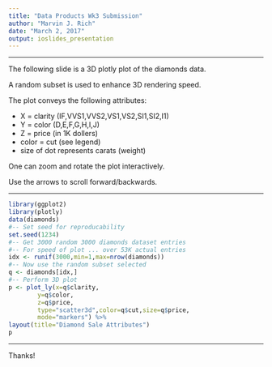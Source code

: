 ```yaml
---
title: "Data Products Wk3 Submission"
author: "Marvin J. Rich"
date: "March 2, 2017"
output: ioslides_presentation
---
```


*****

The following slide is a 3D plotly plot of the diamonds data. 

A random subset is used to enhance 3D rendering speed.  

The plot conveys the following attributes:  

- X = clarity (IF,VVS1,VVS2,VS1,VS2,SI1,SI2,I1)
- Y = color (D,E,F,G,H,I,J)
- Z = price (in 1K dollers)
- color = cut (see legend)
- size of dot represents carats (weight)

One can zoom and rotate the plot interactively. 

Use the arrows to scroll forward/backwards.

*****

```r
library(ggplot2)
library(plotly)
data(diamonds)
#-- Set seed for reproducability
set.seed(1234)
#-- Get 3000 random 3000 diamonds dataset entries
#-- For speed of plot ... over 53K actual entries
idx <- runif(3000,min=1,max=nrow(diamonds))
#-- Now use the random subset selected
q <- diamonds[idx,]
#-- Perform 3D plot
p <- plot_ly(x=q$clarity,
        y=q$color,
        z=q$price, 
        type="scatter3d",color=q$cut,size=q$price,
        mode="markers") %>%
layout(title="Diamond Sale Attributes")
p
```

*****
Thanks!